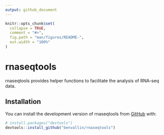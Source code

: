 ```yaml
---
output: github_document
---
```


<!-- README.md is generated from README.Rmd. Please edit that file -->

```r
knitr::opts_chunk$set(
  collapse = TRUE,
  comment = "#>",
  fig.path = "man/figures/README-",
  out.width = "100%"
)
```

# rnaseqtools

<!-- badges: start -->
<!-- badges: end -->

rnaseqtools provides helper functions to facilitate the analysis of RNA-seq data. 

## Installation

You can install the development version of rnaseqtools from [GitHub](https://github.com/) with:

``` r
# install.packages("devtools")
devtools::install_github("benvallin/rnaseqtools")
```

<!-- ## Example -->

<!-- This is a basic example which shows you how to solve a common problem: -->

<!-- ```{r example} -->
<!-- library(rnaseqtools) -->
<!-- ## basic example code -->
<!-- ``` -->

<!-- What is special about using `README.Rmd` instead of just `README.md`? You can include R chunks like so: -->

<!-- ```{r cars} -->
<!-- summary(cars) -->
<!-- ``` -->

<!-- You'll still need to render `README.Rmd` regularly, to keep `README.md` up-to-date. `devtools::build_readme()` is handy for this. -->

<!-- You can also embed plots, for example: -->

<!-- ```{r pressure, echo = FALSE} -->
<!-- plot(pressure) -->
<!-- ``` -->

<!-- In that case, don't forget to commit and push the resulting figure files, so they display on GitHub and CRAN. -->
